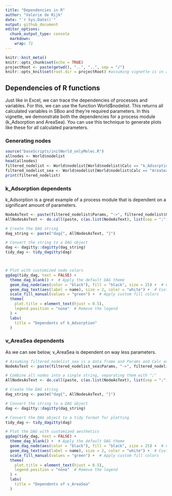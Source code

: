 ```yaml
---
title: "Dependencies in R"
author: "Valerie de Rijk"
date: "`r Sys.Date()`"
output: github_document
editor_options: 
  chunk_output_type: console
  markdown: 
    wrap: 72
---
```


```r
knitr::knit_meta()
knitr::opts_chunk$set(echo = TRUE)
projectRoot <- paste(getwd(), "..", "..", sep = "/")
knitr::opts_knit$set(root.dir = projectRoot) #assuming vignette is in a direct subfolder of the project
```
## Dependencies of R functions 
Just like in Excel, we can trace the dependencies of processes and variables. For this, we can use the function World$nodelist. This returns all calculated variables in SBoo and they're required parameters. In this vignette, we demonstrate both the dependencies for a process module (k_Adsorption and AreaSea). You can use this technique to generate plots like these for all calculated parameters.

### Generating nodes

```r
source("baseScripts/initWorld_onlyMolec.R")
allnodes <- World$nodelist
head(allnodes)
filtered_nodelist <- World$nodelist[World$nodelist$Calc == "k_Adsorption", ]
filtered_nodelist_sea <- World$nodelist[World$nodelist$Calc == "AreaSea",]
print(filtered_nodelist)
```

### k_Adsorption dependents
k_Adsorption is a great example of a process module that is dependent on a significant amount of parameters. 
```r
NodeAsText <- paste(filtered_nodelist$Params, "->", filtered_nodelist$Calc)
AllNodesAsText <- do.call(paste, c(as.list(NodeAsText), list(sep = ";")))

# Create the DAG string
dag_string <- paste("dag{", AllNodesAsText, "}")

# Convert the string to a DAG object
dag <- dagitty::dagitty(dag_string)
tidy_dag <- tidy_dagitty(dag)



# Plot with customized node colors
ggdag(tidy_dag, text = FALSE) +
  theme_dag_blank() +  # Apply the default DAG theme
  geom_dag_node(aes(color = "black"), fill = "black", size = 25) +  # Customize node colors and size
  geom_dag_text(aes(label = name), size = 2, color = "white") +  # Customize node text size and color
  scale_fill_manual(values = "green") +  # Apply custom fill colors
  theme(
    plot.title = element_text(hjust = 0.5), 
    legend.position = "none"  # Remove the legend
  ) +
  labs(
    title = "Dependents of k_Adsorption"
  )
```

### v_AreaSea dependents 
As we can see below, v_AreaSea is dependent on way less parameters. 
```r
# Assuming filtered_nodelist_sea is a data frame and Params and Calc are columns in it
NodeAsText <- paste(filtered_nodelist_sea$Params, "->", filtered_nodelist_sea$Calc)

# Combine all nodes into a single string, separating them with ";"
AllNodesAsText <- do.call(paste, c(as.list(NodeAsText), list(sep = ";")))

# Create the DAG string
dag_string <- paste("dag{", AllNodesAsText, "}")

# Convert the string to a DAG object
dag <- dagitty::dagitty(dag_string)

# Convert the DAG object to a tidy format for plotting
tidy_dag <- tidy_dagitty(dag)

# Plot the DAG with customized aesthetics
ggdag(tidy_dag, text = FALSE) +
  theme_dag_blank() +  # Apply the default DAG theme
  geom_dag_node(aes(color = "black"), fill = "black", size = 25) +  # Customize node colors and size
  geom_dag_text(aes(label = name), size = 2, color = "white") +  # Customize node text size and color
  scale_fill_manual(values = "green") +  # Apply custom fill colors
  theme(
    plot.title = element_text(hjust = 0.5), 
    legend.position = "none"  # Remove the legend
  ) +
  labs(
    title = "Dependents of v_AreaSea"
  )
```

